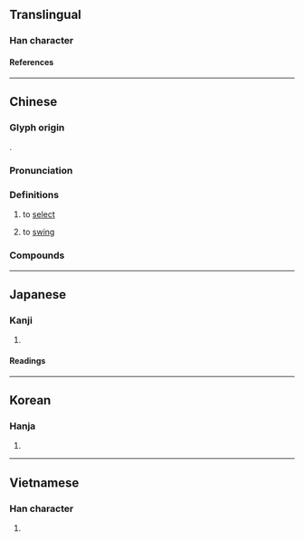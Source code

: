 {{also|抡}}
{{character info}}
==Translingual==

===Han character===
{{Han char|rn=64|rad=手|as=08|sn=11|four=58027|canj=QOMB|ids=⿰扌侖}}

====References====
{{Han ref|kx=0436.150|dkj=12238|dj=0786.010|hdz=31900.070|uh=6384}}

----

==Chinese==
{{zh-forms|s=抡}}

===Glyph origin===
{{Han etym}}
{{Han compound|手|侖|c1=s|c2=p|t1=hand|ls=psc}}.

===Pronunciation===
{{zh-pron
|m=lún,lūn
|m_note=lún - "to select"; lūn - "to swing"
|c=leon4
|md=lùng
|mn=ml:lûn/tw:nng
|mn_note=nng - 圇 is used in the Mainland
|mc=y
|oc=y
|cat=v
}}

===Definitions===
{{zh-hanzi}}

# {{lb|zh|literary}} to [[select]]
# to [[swing]]

===Compounds===
{{zh-der|掄拳|掄眉豎目|掄掄掐掐|掄材|掄元|比箭掄拳|掄不到|胡掄混鬧}}

----

==Japanese==

===Kanji===
{{ja-kanji|grade=|rs=手08}}

# {{rfdef|ja|sort=手08}}

====Readings====
{{ja-readings
|on=ろん, りん
|kun=えらぶ
}}

----

==Korean==

===Hanja===
{{ko-hanja|hangeul=[[륜]]>[[윤]]|eumhun=|rv=ryun>yun|mr=ryun>yun|y=lyun>yun}}

# {{rfdef|ko|sort=手08}}

----

==Vietnamese==

===Han character===
{{vi-readings|rs=手08|reading=[[dọn]], [[luân]], [[luồn]]}}

# {{rfdef|vi|sort=手08}}

{{cln|vi|Han tu}}